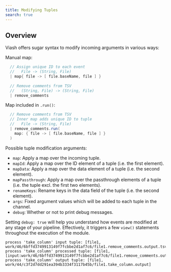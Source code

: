 ```yaml
---
title: Modifying Tuples
search: true
---
```


## Overview

Viash offers sugar syntax to modify incoming arguments in various ways:

Manual map:

``` groovy
  // Assign unique ID to each event
  //   File -> (String, File)
  | map{ file -> [ file.baseName, file ] }
  
  // Remove comments from TSV
  //   (String, File) -> (String, File)
  | remove_comments
```

Map included in `.run()`:

``` groovy
  // Remove comments from TSV
  // Inner map adds unique ID to tuple
  //   File -> (String, File)
  | remove_comments.run(
    map: { file -> [ file.baseName, file ] }
  )
```


Possible tuple modification arguments:

-   `map`: Apply a map over the incoming tuple.
-   `mapId`: Apply a map over the ID element of a tuple (i.e. the first
    element).
-   `mapData`: Apply a map over the data element of a tuple (i.e. the
    second element).
-   `mapPassthrough`: Apply a map over the passthrough elements of a
    tuple (i.e. the tuple excl. the first two elements).
-   `renameKeys`: Rename keys in the data field of the tuple (i.e. the
    second element).
-   `args`: Fixed argument values which will be added to each tuple in
    the channel.
-   `debug`: Whether or not to print debug messages.

Setting `debug: true` will help you understand how events are modified
at any stage of your pipeline. Effectively, it triggers a few `view()`
statements throughout the execution of the module.

    process 'take_column' input tuple: [file1, work/46/6bffd3749913149f7fcbbe2d1af7c6/file1.remove_comments.output.tsv]
    process 'take_column' processed tuple: [file1, [input:work/46/6bffd3749913149f7fcbbe2d1af7c6/file1.remove_comments.output.tsv]]
    process 'take_column' output tuple: [file1, work/44/c3f2d7dd291ea394b3334f3117b45b/file1.take_column.output]
